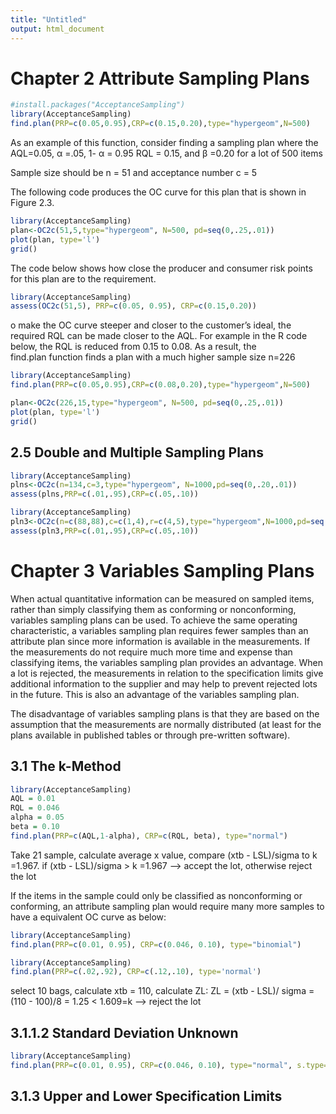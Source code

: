 ```yaml
---
title: "Untitled"
output: html_document
---
```

# Chapter 2 Attribute Sampling Plans

```r
#install.packages("AcceptanceSampling")
library(AcceptanceSampling)
find.plan(PRP=c(0.05,0.95),CRP=c(0.15,0.20),type="hypergeom",N=500)
```
As an example of this function, consider finding a sampling plan where the 
AQL=0.05,  α =.05, 1- α = 0.95
RQL = 0.15, and  β =0.20 for a lot of 500 items

Sample size should be n = 51 and acceptance number c = 5

The following code produces the OC curve for this plan that is shown in Figure 2.3.
```r
library(AcceptanceSampling)
plan<-OC2c(51,5,type="hypergeom", N=500, pd=seq(0,.25,.01))
plot(plan, type='l')
grid()
```
The code below shows how close the producer and consumer risk points for this plan are to the requirement.

```r
library(AcceptanceSampling)
assess(OC2c(51,5), PRP=c(0.05, 0.95), CRP=c(0.15,0.20))
```

o make the OC curve steeper and closer to the customer’s ideal, the required RQL can be made closer to the AQL. For example in the R code below, the RQL is reduced from 0.15 to 0.08. As a result, the  
find.plan
  function finds a plan with a much higher sample size  n=226
  
```r
library(AcceptanceSampling)
find.plan(PRP=c(0.05,0.95),CRP=c(0.08,0.20),type="hypergeom",N=500)
```
```r
plan<-OC2c(226,15,type="hypergeom", N=500, pd=seq(0,.25,.01))
plot(plan, type='l')
grid()
```

## 2.5 Double and Multiple Sampling Plans

```r
library(AcceptanceSampling)
plns<-OC2c(n=134,c=3,type="hypergeom", N=1000,pd=seq(0,.20,.01))
assess(plns,PRP=c(.01,.95),CRP=c(.05,.10))
```


```r
library(AcceptanceSampling)
pln3<-OC2c(n=c(88,88),c=c(1,4),r=c(4,5),type="hypergeom",N=1000,pd=seq(0,.20,.01))
assess(pln3,PRP=c(.01,.95),CRP=c(.05,.10))
```
# Chapter 3 Variables Sampling Plans

When actual quantitative information can be measured on sampled items, rather than simply classifying them as conforming or nonconforming, variables sampling plans can be used. To achieve the same operating characteristic, a variables sampling plan requires fewer samples than an attribute plan since more information is available in the measurements. If the measurements do not require much more time and expense than classifying items, the variables sampling plan provides an advantage. When a lot is rejected, the measurements in relation to the specification limits give additional information to the supplier and may help to prevent rejected lots in the future. This is also an advantage of the variables sampling plan.

The disadvantage of variables sampling plans is that they are based on the assumption that the measurements are normally distributed (at least for the plans available in published tables or through pre-written software).

## 3.1 The k-Method

```r
library(AcceptanceSampling)
AQL = 0.01
RQL = 0.046
alpha = 0.05
beta = 0.10
find.plan(PRP=c(AQL,1-alpha), CRP=c(RQL, beta), type="normal")
```
Take 21 sample, calculate average x value, compare (xtb - LSL)/sigma to k =1.967.
if (xtb - LSL)/sigma > k =1.967 --> accept the lot, otherwise reject the lot

If the items in the sample could only be classified as nonconforming or conforming, an attribute sampling plan would require many more samples to have a equivalent OC curve as below:
```r
library(AcceptanceSampling)
find.plan(PRP=c(0.01, 0.95), CRP=c(0.046, 0.10), type="binomial")
```

```r
library(AcceptanceSampling)
find.plan(PRP=c(.02,.92), CRP=c(.12,.10), type='normal')
```
select 10 bags, calculate xtb = 110, calculate ZL:
ZL = (xtb - LSL)/ sigma = (110 - 100)/8 = 1.25 < 1.609=k --> reject the lot

## 3.1.1.2 Standard Deviation Unknown
```r
library(AcceptanceSampling)
find.plan(PRP=c(0.01, 0.95), CRP=c(0.046, 0.10), type="normal", s.type="unknown")
```
## 3.1.3 Upper and Lower Specification Limits

```r
```


```r
```


```r
```


```r
```


```r
```


```r
```


```r
```


```r
```


```r
```


```r
```


```r
```


```r
```


```r
```


```r
```


```r
```


```r
```


```r
```

